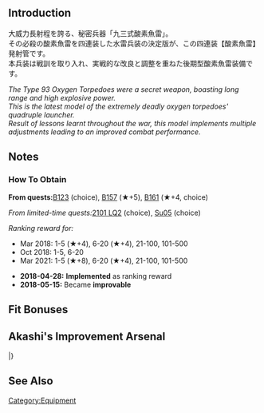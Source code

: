 {{EquipmentInfo|286}}

==Introduction==
大威力長射程を誇る、秘密兵器「九三式酸素魚雷」。<br>
その必殺の酸素魚雷を四連装した水雷兵装の決定版が、この四連装【酸素魚雷】発射管です。<br>
本兵装は戦訓を取り入れ、実戦的な改良と調整を重ねた後期型酸素魚雷装備です。

''The Type 93 Oxygen Torpedoes were a secret weapon, boasting long range and high explosive power.''<br>
''This is the latest model of the extremely deadly oxygen torpedoes' quadruple launcher.''<br>
''Result of lessons learnt throughout the war, this model implements multiple adjustments leading to an improved combat performance.''

==Notes==
<div class="mw-collapsible"><h3>How To Obtain</h3>
<div class="mw-collapsible-content">
'''From quests: '''[[Quests#B123|B123]] (choice), [[Quests#B157|B157]] (★+5), [[Quests#B161|B161]] (★+4, choice)

''From limited-time quests: ''[[Quests/Seasonal#2101 LQ2|2101 LQ2]] (choice), [[Quests/Seasonal#Su05|Su05]] (choice)

''Ranking reward for:''
* Mar 2018: 1-5 (★+4), 6-20 (★+4), 21-100, 101-500
* Oct 2018: 1-5, 6-20
* Mar 2021: 1-5 (★+8), 6-20 (★+4), 21-100, 101-500

</div></div>


<div class="mw-collapsible><h3>Updates History</h3>
<div class="mw-collapsible-content>
* '''2018-04-28:''' '''Implemented''' as ranking reward
* '''2018-05-15:''' Became '''improvable'''
</div></div>

==Fit Bonuses==
{{:61cm Quadruple (Oxygen) Torpedo Mount Late Model/Bonuses}}

==Akashi's Improvement Arsenal==
{{AkashiWorkshop}}
{{AkashiWorkshopLine
|Name={{PAGENAME}}
|ItemType=TorpedoWeapon
|Fuel=160
|Ammo=240
|Steel=120
|Baux=80
|Mats0-5=7/8
|Mats6-9=8/12
|Mats10=-
|Screws0-5=3/4
|Screws6-9=5/7
|Screws10=-
|EquipConsume0-5=3x{{TorpedoWeapon|61cm Quad Torpedo Mount}}
|EquipConsume6-9=3x{{TorpedoWeapon|61cm Quad (Oxygen) Torpedo Mount}}
|EquipConsume10=-
|Sun=K<br>&nbsp;<br>&nbsp;
|Mon=&nbsp;<br>S<br>&nbsp;
|Tue=&nbsp;<br>S<br>&nbsp;
|Wed=&nbsp;<br>S<br>&nbsp;
|Thu=&nbsp;<br>&nbsp;<br>N
|Fri=K<br>&nbsp;<br>N
|Sat=K<br>&nbsp;<br>N
|2ndShip=[[Kagerou#Second Upgrade|Kagerou Kai Ni]]<br>[[Shigure#Second Upgrade|Shigure Kai Ni]]<br>[[Naganami#Second Upgrade|Naganami Kai Ni]]
}}
|}

==See Also==

{{Equipmentlist}}
[[Category:Equipment]]